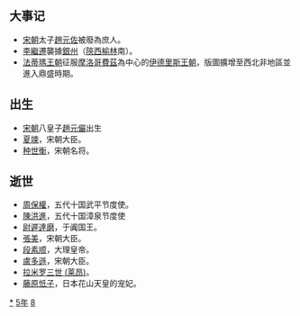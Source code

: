 {{yearTOC|985|于阗'''[[中興_(尉遲達磨)|中興]]八年'''；契丹'''[[統和|統和]]三年'''；北宋'''[[雍熙|雍熙]]二年'''；大理'''[[明政_(段素順)|明政]]十七年'''；越南'''[[天福_(黎桓)|天福]]六年'''；日本'''[[永觀|永觀]]三年'''，'''[[寬和|寬和]]元年'''}}

== 大事记 ==
* [[宋朝|宋朝]]太子[[趙元佐|趙元佐]]被廢為庶人。
* [[李繼遷|李繼遷]]襲據[[銀州|銀州]]（[[陝西|陝西]][[榆林|榆林]]南）。 
* [[法蒂瑪王朝|法蒂瑪王朝]]征服[[摩洛哥|摩洛哥]][[費茲|費茲]]為中心的[[伊德里斯王朝|伊德里斯王朝]]，版圖擴增至西北非地區並進入鼎盛時期。
== 出生 ==
*[[宋朝|宋朝]]八皇子[[趙元儼|趙元儼]]出生
*[[夏竦|夏竦]]，宋朝大臣。
*[[种世衡|种世衡]]，宋朝名将。

== 逝世 ==
* [[周保權|周保權]]，五代十国武平节度使。
* [[陳洪進|陳洪進]]，五代十国漳泉节度使
* [[尉遲達磨|尉遲達磨]]，于阗国王。
* [[張美|張美]]，宋朝大臣。
* [[段素顺|段素顺]]，大理皇帝。
* [[盧多遜|盧多遜]]，宋朝大臣。
* [[拉米罗三世_(莱昂)|拉米罗三世 (莱昂)]]。
* [[藤原忯子|藤原忯子]]，日本花山天皇的宠妃。

{{Wikisource year mention}}
[[Category:985年|*]]
[[Category:980年代|5年]]
[[Category:10世纪各年|8]]